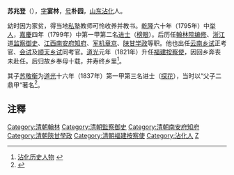 '''苏兆登'''（{{bd|1768年||1847年|catIdx=S蘇}}），[[表字|字]]'''宴林'''，[[号|号]]'''朴园'''，[[山东|山东]][[沾化|沾化]]人。

幼时因为家贫，得当地[[私塾|私塾]]教师可怜收养并教书。[[乾隆|乾隆]]六十年（1795年）中[[举人|举人]]，[[嘉慶|嘉慶]]四年（1799年）中第一甲第二名[[进士|进士]]（[[榜眼|榜眼]]）。后历任[[翰林院编修|翰林院编修]]、[[浙江|浙江]]道[[监察御史|监察御史]]、[[江西|江西]][[南安府|南安府]][[知府|知府]]、[[军机章京|军机章京]]、[[陕甘|陕甘]][[学政|学政]]等职。他也出任[[云南|云南]][[乡试|乡试]]正考官、[[会试|会试]]及[[顺天|顺天]][[乡试|乡试]]同考官。[[道光|道光]]元年（1821年）升任[[福建|福建]][[按察使|按察使]]，因回乡奔丧未赴任。后归故乡奉母十载，并寿终乡里<ref>[http://www.infobase.gov.cn/sdgd/sdd/cd5/lsrw/index.htm 沾化历史人物] {{webarchive|url=https://web.archive.org/web/20081205034821/http://www.infobase.gov.cn/sdgd/sdd/cd5/lsrw/index.htm |date=2008-12-05 }}</ref>。

其子[[苏敬衡|苏敬衡]]为[[道光|道光]]十六年（1837年）第一甲第三名进士（[[探花|探花]]），当时以“父子二鼎甲”著名<ref>{{cite book | language = zh-hans | author = 王鸿鹏 | coauthors = 王凯贤、张荫堂 | title = 中国历代榜眼 | url =  | date = 2004年 | location =  | publisher = 解放军出版社 | id =  | isbn =  | pages = 377页 }}</ref>。

==注釋==
{{wikisource|听雨丛谈/卷10}}
<div class="references-small">
<references />
</div>

{{清朝人物小作品}}
{{嘉慶四年己未科殿試金榜}}
{{DEFAULTSORT:Su蘇}}
[[Category:清朝翰林|Category:清朝翰林]]
[[Category:清朝監察御史|Category:清朝監察御史]]
[[Category:清朝南安府知府|Category:清朝南安府知府]]
[[Category:清朝陝甘學政|Category:清朝陝甘學政]]
[[Category:清朝福建按察使|Category:清朝福建按察使]]
[[Category:沾化人|Category:沾化人]]
[[Category:蘇姓|Z]]